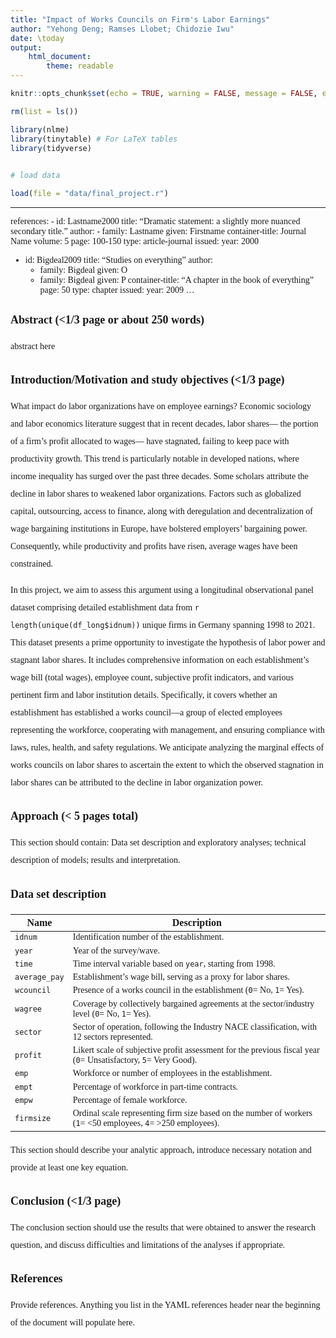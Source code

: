 ---
title: "Impact of Works Councils on Firm's Labor Earnings"
author: "Yehong Deng; Ramses Llobet; Chidozie Iwu"
date: \today
output:
    html_document:
        theme: readable
---

```{r, inlcude=FALSE}
knitr::opts_chunk$set(echo = TRUE, warning = FALSE, message = FALSE, error = FALSE)

rm(list = ls())

library(nlme)
library(tinytable) # For LaTeX tables
library(tidyverse)


# load data

load(file = "data/final_project.r")

```



---
references:
- id: Lastname2000
  title: "Dramatic statement: a slightly more nuanced secondary title."
  author:
  - family: Lastname
    given: Firstname
  container-title: Journal Name
  volume: 5
  page: 100-150
  type: article-journal
  issued:
    year: 2000
    
- id: Bigdeal2009
  title: "Studies on everything"
  author:
  - family: Bigdeal
    given: O
  - family: Bigdeal
    given: P
  container-title: "A chapter in the book of everything"
  page: 50
  type: chapter
  issued:
    year: 2009
...

<style type="text/css">
h1, h2, h3, h4, h5, h6 {
    font-family: Times New Roman;
    font-size: 18px;
}
body, td {
    font-family: Times New Roman;
    font-size: 14px;
}
code.r{
    font-size: 12px;
}
</style>

<div style="line-height: 2em;">

## Abstract (<1/3 page or about 250 words)

abstract here



## Introduction/Motivation and study objectives (<1/3 page)


What impact do labor organizations have on employee earnings? Economic sociology and labor economics literature suggest that in recent decades, labor shares— the portion of a firm's profit allocated to wages— have stagnated, failing to keep pace with productivity growth. This trend is particularly notable in developed nations, where income inequality has surged over the past three decades. Some scholars attribute the decline in labor shares to weakened labor organizations. Factors such as globalized capital, outsourcing, access to finance, along with deregulation and decentralization of wage bargaining institutions in Europe, have bolstered employers' bargaining power. Consequently, while productivity and profits have risen, average wages have been constrained.



In this project, we aim to assess this argument using a longitudinal observational panel dataset comprising detailed establishment data from `r length(unique(df_long$idnum))` unique firms in Germany spanning 1998 to 2021. This dataset presents a prime opportunity to investigate the hypothesis of labor power and stagnant labor shares. It includes comprehensive information on each establishment's wage bill (total wages), employee count, subjective profit indicators, and various pertinent firm and labor institution details. Specifically, it covers whether an establishment has established a works council—a group of elected employees representing the workforce, cooperating with management, and ensuring compliance with laws, rules, health, and safety regulations. We anticipate analyzing the marginal effects of works councils on labor shares to ascertain the extent to which the observed stagnation in labor shares can be attributed to the decline in labor organization power.



<!-- Include a clearly stated research question that your project will answer and all relevant theoretical considerations. You should make references to some citations: we view @Lastname2000 as foundational work. This is a cool fact [@Bigdeal2009]. -->


## Approach (< 5 pages total)

This section should contain: Data set description and exploratory analyses; technical description of models; results and interpretation.


### Data set description


| Name          | Description                                                                                       |
|---------------|---------------------------------------------------------------------------------------------------|
| `idnum`       | Identification number of the establishment.                                                      |
| `year`        | Year of the survey/wave.                                                                         |
| `time`        | Time interval variable based on `year`, starting from 1998.                                        |
| `average_pay`| Establishment's wage bill, serving as a proxy for labor shares.                                    |
| `wcouncil`    | Presence of a works council in the establishment (`0`= No, `1`= Yes).                              |
| `wagree`      | Coverage by collectively bargained agreements at the sector/industry level (`0`= No, `1`= Yes).    |
| `sector`      | Sector of operation, following the Industry NACE classification, with 12 sectors represented.      |
| `profit`      | Likert scale of subjective profit assessment for the previous fiscal year (`0`= Unsatisfactory, `5`= Very Good). |
| `emp`         | Workforce or number of employees in the establishment.                                            |
| `empt`        | Percentage of workforce in part-time contracts.                                                    |
| `empw`        | Percentage of female workforce.                                                                   |
| `firmsize`    | Ordinal scale representing firm size based on the number of workers (`1`= <50 employees, `4`= >250 employees). |






This section should describe your analytic approach, introduce necessary notation and provide at least one key equation.

## Conclusion (<1/3 page)

The conclusion section should use the results that were obtained to answer the research question, and discuss difficulties and limitations of the analyses if appropriate.

## References

Provide references. Anything you list in the YAML references header near the beginning of the document will populate here.

</div>